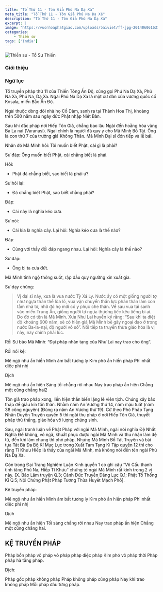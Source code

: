 ```yaml
---
title: "Tổ Thứ 11 - Tôn Giả Phú Na Dạ Xá"
meta_title: "Tổ Thứ 11 - Tôn Giả Phú Na Dạ Xá"
description: "Tổ Thứ 11 - Tôn Giả Phú Na Dạ Xá"
excerpt: |
image: "https://vuonhoaphatgiao.com/uploads/baiviet/ff-jpg-20140606163135HaQWyn8rem.jpg"
categories:
    - Thiền sư
tags: ['India']
---
```


<img
  decoding="async"
  src="https://vuonhoaphatgiao.com/uploads/baiviet/ff-jpg-20140606163135HaQWyn8rem.jpg"
  alt="Thiền sư - Tổ Sư Thiền"
/>

### Giới thiệu

### Ngữ lục

Tổ truyền pháp thứ 11 của Thiền Tông Ấn Độ, cũng gọi Phú Na Dạ Xá, Phú Na Xa, Phú Na, Dạ Xa.
Ngài Phú Na Dạ Xa là một cư dân của vương quốc cổ Kosala, miền Bắc Ấn Độ.

Ngài thuộc dòng dõi nhà họ Cồ Đàm, sanh ra tại Thành Hoa Thị, khoảng trên 500 năm sau ngày đức Phật nhập Niết Bàn.

Sau khi đắc pháp nơi Hiếp Tôn Giả, chẳng bao lâu Ngài đến hoằng hóa vùng Ba La nại (Varanasi).
Ngài chính là người đã quy y cho Mã Minh Bồ Tát. Ông là con thứ 7 của trưởng giả Không Thân.
Mã Minh Đại sĩ đón tiếp và lễ bái.

Nhân đó Mã Minh hỏi: Tôi muốn biết Phật, cái gì là phải?

Sư đáp: Ông muốn biết Phật, cái chẳng biết là phải.

Hỏi:

- Phật đã chẳng biết, sao biết là phải ư?

Sư hỏi lại:

- Đã chẳng biết Phật, sao biết chẳng phải?

Đáp:

- Cái này là nghĩa kéo cưa.

Sư nói:

- Cái kia là nghĩa cây. Lại hỏi: Nghĩa kéo cưa là thế nào?

Đáp:

- Cùng với thầy đối đáp ngang nhau. Lại hỏi: Nghĩa cây là thế nào?

Sư đáp:

- Ông bị ta cưa đứt.

Mã Minh tỉnh ngộ thông suốt, rập đầu quy ngưỡng xin xuất gia.

Sư dạy chúng:

> Vị đại sĩ này, xưa là vua nước Tỳ Xá Ly. Nước ấy có một giống người tợ như ngựa thân thể lõa lồ, vua vận chuyển thần lực phân thân làm con tằm nhả tơ, nhờ đó họ mới có y phục che thân. Về sau vua tái sanh vào miền Trung Ấn, giống người tợ ngựa thương tiếc kêu tiếng bi ai. Do đó có tên là Mã Minh.
> Xưa Như Lai huyền ký rằng: “Sau khi ta diệt độ khoảng 600 năm, sẽ có hiền giả Mã Minh bẻ gãy ngoại đạo ở trong nước Ba-la-nại, độ người vô số”.
> Nối tiếp ta truyền thừa giáo hóa là vị này, nay chính phải lúc.

Rồi Sư bảo Mã Minh: “Đại pháp nhãn tạng của Như Lai nay trao cho ông”.

Rồi nói kệ:

Mê ngộ như ẩn hiển
Minh ám bất tương ly
Kim phó ẩn hiển pháp
Phi nhất diệc phi nhị

Dịch

Mê ngộ như ẩn hiện
Sáng tối chẳng rời nhau
Nay trao pháp ẩn hiện
Chẳng một cũng chẳng hai2

Tôn giả trao pháp xong, liền hiện thần biến lặng lẽ viên tịch. Chúng xây bảo tháp để giấu kín tồn thân.
Nhằm năm An Vương thứ 14, năm mậu tuất (năm 38 công nguyên) (Đúng ra năm An Vương thứ 19).
Cứ theo Phó Pháp Tạng Nhân Duyên Truyện quyển 5 thì ngài thụ pháp ở nơi Hiếp Tôn Giả, thuyết pháp thù thắng, giáo hóa vô lượng chúng sinh.

Sau, ngài tranh luận về Phật Pháp với ngài Mã Minh, ngài nói nghĩa Đệ Nhất Nghĩa Đế không, vô ngã, khuất phục được ngài Mã Minh và thu nhận làm đệ tử, đến khi lâm chung thì phó pháp.
Nhưng Mã Minh Bồ Tát Truyện và bài tựa Tát Bà Đa Bộ Kí Mục Lục trong Xuất Tam Tạng Kí Tập quyển 12 thì cho rằng Tỉ Khưu Hiếp là thầy của ngài Mã Minh, mà không nói đến tên ngài Phú Na Dạ Xa.

Còn trong Đại Trang Nghiêm Luận Kinh quyển 1 có ghi câu “Vô Cấu thanh tịnh tăng Phú Na, Hiếp Tỉ Khưu” chứng tỏ ngài Mã Minh rất kính trọng 2 vị này.
[X. Bảo Lâm truyện Q.3; Cảnh Đức Truyền Đăng Lục Q.1; Phật Tổ Thống Kỉ Q.5; Nội Chứng Phật Pháp Tương Thừa Huyết Mạch Phổ].

Kệ truyền pháp:

Mê ngộ như ẩn hiển
Minh ám bất tương ly
Kim phó ẩn hiển pháp
Phi nhất diệc phi nhị

Dịch

Mê ngộ như ẩn hiện
Tối sáng chẳng rời nhau
Nay trao pháp ẩn hiện
Chẳng một cũng chẳng hai.

<h2>KỆ TRUYỀN PHÁP</h2>

Pháp bổn pháp vô pháp
vô pháp pháp diệc pháp
Kim phó vô pháp thời
Pháp pháp hà tằng pháp.

Dịch:

Pháp gốc pháp không pháp
Pháp không pháp cũng pháp
Nay khi trao không pháp
Mỗi pháp đâu từng pháp.
